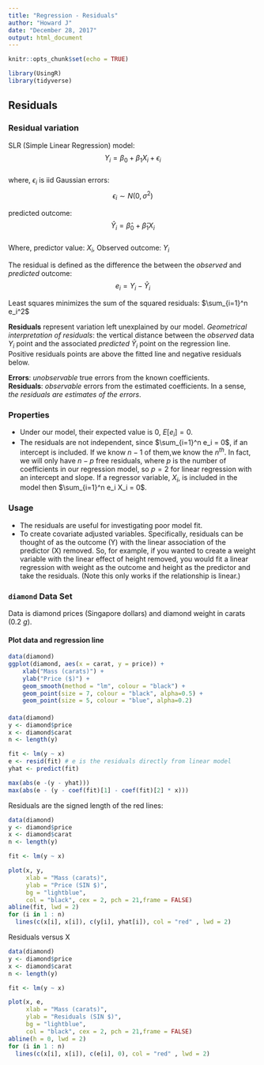 ```yaml
---
title: "Regression - Residuals"
author: "Howard J"
date: "December 28, 2017"
output: html_document
---
```


```r
knitr::opts_chunk$set(echo = TRUE)
```

```r
library(UsingR)
library(tidyverse)
```

## Residuals

### Residual variation
SLR (Simple Linear Regression) model: 
$$Y_i = \beta_0 + \beta_1 X_i + \epsilon_i$$  
where, $\epsilon_i$ is iid Gaussian errors:  
$$\epsilon_i \sim N(0, \sigma^2)$$

predicted outcome:  
$$\hat Y_i = \hat \beta_0 + \hat \beta_1 X_i$$  
Where, predictor value: $X_i$, Observed outcome: $Y_i$  


The residual is defined as the difference the between the *observed* and *predicted* outcome:  
$$e_i = Y_i - \hat Y_i$$

Least squares minimizes the sum of the squared residuals: $\sum_{i=1}^n e_i^2$    

**Residuals** represent variation left unexplained by our model. *Geometrical interpretation of residuals*: the vertical distance between the *observed* data $Y_i$ point and the associated *predicted* $\hat Y_i$ point on the regression line. Positive residuals points are above the fitted line and negative residuals below.  

**Errors**: *unobservable* true errors from the known coefficients.  
**Residuals**: *observable* errors from the estimated coefficients. In a sense, *the residuals are estimates of the errors*.  


### Properties
* Under our model, their expected value is 0,  $E[e_i] = 0$. 
* The residuals are not independent, since $\sum_{i=1}^n e_i = 0$, if an intercept is included. If we know $n-1$ of them,we know the $n^{th}$. In fact, we will only have $n-p$ free residuals, where $p$ is the number of coefficients in our regression model, so $p=2$ for linear regression with an intercept and slope. If a regressor variable, $X_i$, is included in the model then $\sum_{i=1}^n e_i X_i = 0$.


### Usage
* The residuals are useful for investigating poor model fit. 
* To create covariate adjusted variables. Specifically, residuals can be thought of as the outcome (Y) with the linear association of the predictor (X) removed. 
So, for example, if you wanted to create a weight variable with the linear effect of height removed, you would fit a linear regression with weight as the outcome and height as the predictor and take the residuals. (Note this only works if the relationship is linear.)  


### `diamond` Data Set
Data is diamond prices (Singapore dollars) and diamond weight in carats (0.2 $g$).  

#### Plot data and regression line
```r
data(diamond)
ggplot(diamond, aes(x = carat, y = price)) + 
    xlab("Mass (carats)") +
    ylab("Price ($)") +
    geom_smooth(method = "lm", colour = "black") + 
    geom_point(size = 7, colour = "black", alpha=0.5) +
    geom_point(size = 5, colour = "blue", alpha=0.2)
```

#### 
```r
data(diamond)
y <- diamond$price 
x <- diamond$carat
n <- length(y)

fit <- lm(y ~ x)
e <- resid(fit) # e is the residuals directly from linear model
yhat <- predict(fit)

max(abs(e -(y - yhat)))
max(abs(e - (y - coef(fit)[1] - coef(fit)[2] * x)))
```


Residuals are the signed length of the red lines:  
```r
data(diamond)
y <- diamond$price 
x <- diamond$carat
n <- length(y)

fit <- lm(y ~ x)

plot(x, y,  
     xlab = "Mass (carats)",
     ylab = "Price (SIN $)",
     bg = "lightblue",
     col = "black", cex = 2, pch = 21,frame = FALSE)
abline(fit, lwd = 2)
for (i in 1 : n)
  lines(c(x[i], x[i]), c(y[i], yhat[i]), col = "red" , lwd = 2)
```








Residuals versus X
```r
data(diamond)
y <- diamond$price 
x <- diamond$carat
n <- length(y)

fit <- lm(y ~ x)

plot(x, e,  
     xlab = "Mass (carats)",
     ylab = "Residuals (SIN $)",
     bg = "lightblue",
     col = "black", cex = 2, pch = 21,frame = FALSE)
abline(h = 0, lwd = 2)
for (i in 1 : n)
  lines(c(x[i], x[i]), c(e[i], 0), col = "red" , lwd = 2)
```